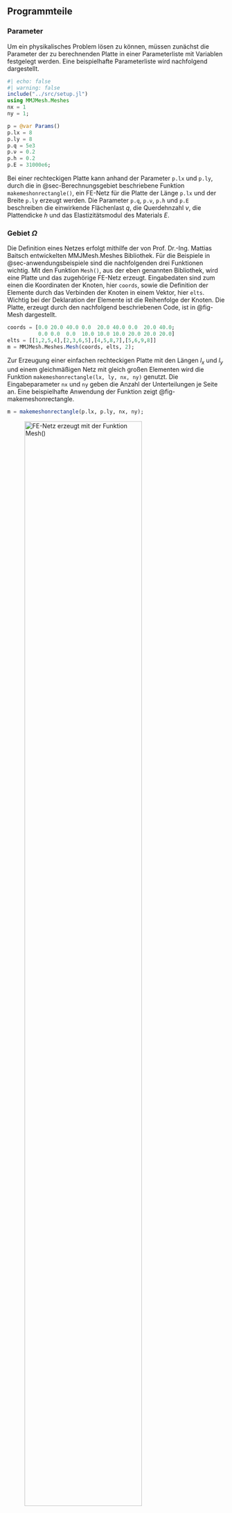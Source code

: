 ## Programmteile {#sec-programmteile}

### Parameter {#sec-Parameter}

Um ein physikalisches Problem lösen zu können, müssen zunächst die Parameter der zu berechnenden Platte in einer Parameterliste mit Variablen festgelegt werden. Eine beispielhafte Parameterliste wird nachfolgend dargestellt. 

```julia
#| echo: false
#| warning: false
include("../src/setup.jl")
using MMJMesh.Meshes
nx = 1
ny = 1;
```

```julia
p = @var Params()
p.lx = 8
p.ly = 8
p.q = 5e3
p.ν = 0.2
p.h = 0.2
p.E = 31000e6;
```

Bei einer rechteckigen Platte kann anhand der Parameter `p.lx` und `p.ly`, durch die in @sec-Berechnungsgebiet beschriebene Funktion `makemeshonrectangle()`, ein FE-Netz für die Platte der Länge `p.lx` und der Breite `p.ly` erzeugt werden. Die Parameter `p.q`, `p.ν`, `p.h` und `p.E` beschreiben die einwirkende Flächenlast $q$, die Querdehnzahl $\nu$, die Plattendicke $h$ und das Elastizitätsmodul des Materials $E$.

### Gebiet $\Omega$ {#sec-Berechnungsgebiet}

Die Definition eines Netzes erfolgt mithilfe der von Prof. Dr.-Ing. Mattias Baitsch entwickelten MMJMesh.Meshes Bibliothek. Für die Beispiele in @sec-anwendungsbeispiele sind die nachfolgenden drei Funktionen wichtig. Mit den Funktion `Mesh()`, aus der eben genannten Bibliothek, wird eine Platte und das zugehörige FE-Netz erzeugt. Eingabedaten sind zum einen die Koordinaten der Knoten, hier `coords`, sowie die Definition der Elemente durch das Verbinden der Knoten in einem Vektor, hier `elts`. Wichtig bei der Deklaration der Elemente ist die Reihenfolge der Knoten. Die Platte, erzeugt durch den nachfolgend beschriebenen Code, ist in @fig-Mesh dargestellt.

```julia
coords = [0.0 20.0 40.0 0.0  20.0 40.0 0.0  20.0 40.0;
          0.0 0.0  0.0  10.0 10.0 10.0 20.0 20.0 20.0]
elts = [[1,2,5,4],[2,3,6,5],[4,5,8,7],[5,6,9,8]]
m = MMJMesh.Meshes.Mesh(coords, elts, 2);
```

Zur Erzeugung einer einfachen rechteckigen Platte mit den Längen $l_x$ und $l_y$ und einem gleichmäßigen Netz mit gleich großen Elementen wird die Funktion `makemeshonrectangle(lx, ly, nx, ny)` genutzt. Die Eingabeparameter `nx` und `ny` geben die Anzahl der Unterteilungen je Seite an. Eine beispielhafte Anwendung der Funktion zeigt @fig-makemeshonrectangle.

```julia
m = makemeshonrectangle(p.lx, p.ly, nx, ny);
```

![FE-Netz erzeugt mit der Funktion `Mesh()`](00-pics/mesh-coords-elts.png){#fig-Mesh width=80%}

![FE-Netz erzeugt mit der Funktion `makemeshonrectangle()`](00-pics/mesh-rect.png){#fig-makemeshonrectangle width=80%}

Alternativ kann eine .msh Datei eingepflegt werden mit

```julia
m = MMJMesh.Meshes.Mesh("../gmsh/complex-plate-02.msh");
```

![FE-Netz aus complex-plate-02.msh Datei](00-pics/complex-plate.png){#fig-Mesh-complex width=45%}

### Formfunktionen 

Für die Definition der Formfunktionen wird ebenfalls auf die MMJMesh Bibliothek zugegriffen. Für die Konstruktion der Funktionen ist ein Bezugselement, mit den Koordinaten gespeichert in der Matrix `V` vom Typ Int64, zu definieren. Für das Referenzelement ist `V` wie folgt festgelegt.

```julia
V = [ -1 1 1 -1; -1 -1 1 1]
```

Um die Formfunktionen der unterschiedlichen Elementansätze zu erzeugen wird mittels der Funktion `mmonomials(n,p)` ein Vektor mit allen, für die Formfunktionen notwendigen, Monomen erzeugt. `n` ist dabei die Anzahl der Variablen und `p` der Grad der Monome. Außerdem kann optional das Gebiet und eine Vorschrift zum Erstellen der Monome als Eingabeparameter in der Funktion übergeben werden, wie es bei der Erzeugung des nicht konformen Hermite-Elements und bei dem Serendipity Element notwendig ist.

In dem Vektor `N` werden die Linearformen für das jeweilige Element gespeichert. Die Funktionen `ValueAtLF(x)` und `PDerivativeAtLF(x, n)` werden für die Erzeugung der Linearformen genutzt. `ValueAtLF(x)` wertet eine Funktion f(x) an der Stelle `x` aus. `PDerivativeAtLF(x, n)` wertet die partielle Ableitung einer Funktion $f : \mathbb{R}^n \to \mathbb{R}$ an der Stelle `x` in Richtung `n` aus. Mit `PDerivativeAtLF([-1,-1], [1, 2])` wird beispielsweise eine Funktion an der Stelle $[-1,-1]$ einmal in $x$- und zweimal in $y$-Richtung abgeleitet.

Durch Multiplikation der Inversen der Matrix `M` mit den in `P` generierten Monomen ergeben sich die Funktionen der Formfunktionen. Nachfolgend wird beispielhaft der Ablauf zur Konstruktion der Formfunktionen für das konforme Hermite-Element dargestellt.


```julia
function hermiteelement(V)
        m = 16
        P = mmonomials(2, 3, QHat  ,type = BigInt)
        N = vcat(
            [   [ValueAtLF(p), 
                PDerivativeAtLF(p, [1, 0]), 
                PDerivativeAtLF(p, [0, 1]), 
                PDerivativeAtLF(p, [1, 1])]
                for p in eachcol(V)]...
            )
    Imatrix = Matrix{Int}(I, m, m)
    M = [n(p) for p in P, n in N]
    Minv = simplifyx.(M \ Imatrix)
    H4 = Minv * P
    return H4
end;
```

### Elementsteifigkeitsmatrizen & Elementlastvektoren

Für die Umsetzung der Bogner-Fox-Schmit Formulierung und der DKQ-Formulierung ist es essentiell die Elementsteifigkeitsmatrix für beide Elementtypen zu generieren. Die allgemeine Elementsteifigkeitsmatrix des konformen Hermite-Elements wird durch den unten stehenden Algorithmus erzeugt. `H4` ist der Vektor der Formfunktionen erzeugt mit der oben beschriebenen Funktion `hermiteelement()`. Für die geometrischen Größen `a`, `b`, und `h` des Elements, sowie für die materialspezifischen Größen `ν` und `E` werden zunächst Variablen deklariert. Hierfür wird das `Symbolics` Paket von Julia genutzt. Die generierte Steifigkeitsmatrix, abhängig von den oben genannten Variablen wird in einer weiteren Funktion `pkcKe(p)` gespeichert, welche für die FEM Berechnung genutzt wird. 

```julia
using Symbolics
@variables  a,b, h, ν,E;
# Punkte des Elements
points = [0 a a 0; 0 0 b b]
# Formfunktione konformes Hermite Element
H4 = hermiteelement(points;conforming=true)
∂1(u) =  (∂x(∂x(u)))
∂2(u) =  (∂y(∂y(u)))
∂3(u) =  2*(∂x(∂y(u)))
Be1std(u) = [∂1(u), ∂2(u), ∂3(u)]
Be2std(u) = [∂1(u) + ν * ∂2(u), ν * ∂1(u) + ∂2(u),(1- ν)/2 * ∂3(u)]
aestd(u,v) = integrate(Be1std(u) ⋅ Be2std(v), (0 .. a) , (0 .. b))
Ke = (simplifyx.([aestd(n1, n2) for n1 ∈ H4, n2 ∈ H4]));
```

Bei der Elementsteifigkeitsmatrix für allgemeine Vierecke ist ein solcher Algorithmus aufwendiger, da neben der Länge und der Breite auch die Winkel verschieden sind. Für die Berechnung der Elementsteifigkeitsmatrix des DKQ Elements wurden zunächst die $H_x$- und $H_y$-Funktionen generiert, dessen Anforderungen, basierend auf dem Paper von Batoz und Tahar, in @sec-Steifigkeitsmatrix-DKQ beschrieben wurden. Für die Parametrisierung der Elemente mittels der Jacobi-Matrix wird auf die Funktion `jacobian()` aus der `MMJMesh` Bibliothek zurückgegriffen. Um `Ke` elementweise zu berechnen wird für die numerische Integration die Gauß-Quadratur angewandt. Es ergibt sich die Schleife über die Integrationspunkte `gaussPoints` mit den zugehörigen Integrationsgewichten `gaussWeights`. 

```julia
function DKQKe(p)
    function keFunc(e)
        D = p.E*p.h^3 / 12*(1-p.ν^2) * [1 p.ν 0; p.ν 1 0; 0 0 (1-p.ν)/2]
        Ke = zeros(12,12)
        # Jacobimatrix des betrachteten Elements
        jF = jacobian(parametrization(geometry(e)))
        HxFace, HyFace = makeDKQFunctions(e)
        Hx = MappingFromComponents(HxFace...)  # 12 Element Vektor mit Hx Funktionen 
        Hy = MappingFromComponents(HyFace...)  # 12 Element Vektor mit Hy Funktionen 
        # Gradient Hx
        ∇ξηHx = MMJMesh.Mathematics.TransposeMapping(jacobian(Hx)) 
        # Gradient Hy
        ∇ξηHy = MMJMesh.Mathematics.TransposeMapping(jacobian(Hy))

        for (ξ, w) ∈ zip(gaussPoints, gaussWeights)
            # Jacobi matrix ausgewertet an der Stelle ξ
            J = jF(ξ)
            ∇ˣʸHx = (inv(J') * ∇ξηHx(ξ))
            ∇ˣʸHy = (inv(J') * ∇ξηHy(ξ)) 
            B = [∇ˣʸHx[1,:]', ∇ˣʸHy[2,:]', ∇ˣʸHy[1,:]'+∇ˣʸHx[2,:]']
            Ke += w * B' * D * B * det(J)
        end
        return Ke
    end
    return keFunc
end;
```

### Randbedingungen

Zur Berechnung ingenieurstechnischer Aufgaben durch die FEM ist Festlegung von Randbedingungen unabdingbar. Bei bautechnischen Fragestellungen wird dies in Form von Auflagerbedingungen umgesetzt. Je nach Elementansatz gibt es drei bzw. vier Freiheitsgrade je Knoten. Mit der Funktion `applyDirichletBCs!()` können die Verschiebung und die Verdrehungen an bestimmten Knoten zu null gesetzt werden. 

|Lagerbedingung | BFS                        | DKQ                 |
|:-------------:|:---------------------------|:--------------------|
| gelenkig      | `[true,false,false,false]` | `[true,false,false]`| 
| starr         | `[true,true,true,false]`    | `[true,true,true]`  | 

: Auflagerbedinungen für den Bogner-Fox-Schmitt Elementansatz und für das DKQ Element {#tbl-Auflagerbedinungen-Programm}

```julia
function applyDirichletBCs!(fixedNodes, K, r, fixed = [true])
    dofs = fixedDOFs(fixedNodes,fixed)
    r[dofs] .= 0
    K[dofs, :] .= 0
    K[diagind(K)[dofs]] .= 1
    return nothing 
end;
```

### Assemblierung Steifigkeitsmatrix

Für die Zusammenführung der Elementsteifigkeitsmatrizen und der Elementlastvektoren wird in `assembleKr()` zunächst eine $N \times N$ Matrix und ein Vektor mit $N$ Nullen erstellt. `N` ist die Anzahl der gesamten Freiheitsgrade. In einer Schleife über alle Elemente des Netzes werden die Indexvektoren `I` mit der Funktion `idxDOFs()` erstellt.

```julia
idxDOFs(nodes::AbstractVector{<:Integer}, nf::Integer) = collect(reshape([(i - 1) * nf + j for i = nodes, j = 1:nf]', :));
```

Die Funktionen zur Erstellung der Elementsteifigkeitsmatrizen `pkcKe(p)` bzw. `DKQKe(p)` und der Elementlastvektoren `pkcRe(p.q)` bzw. `DKQRe(p.q)`, müssen vor der Zusammenstellung dem `Mesh` als Daten zugefügt werden. Durch eine Schleife werden elementweise die Funktionen abgerufen und die Ergebnisse der globalen Matrix `K` und dem Vektor `r` beigefügt. 

```julia
function assembleKr(s, nf)
    N = nnodes(s) * nf
    K = zeros(N, N)
    r = zeros(N)

    for e ∈ elements(s)
        # Indexvektor
        I = idxDOFs(nodeindices(e),nf)

        # Berechnung ke für Element + Addition ke globale Steifigkeitsmatrix K
        kef = data(e, :kefunc)
        K[I, I] += kef(e)

        # Berechnung re für Elemente + Addition re globalen Lastvektor
        ref = data(e, :refunc)
        r[I] += ref(e)
    end
    return K, r
end;
```

{{< pagebreak >}}
### Postprozessor

Für die Lösung des linearen Gleichungssystems aus @eq-lin-gleichungssystem wird der Verschiebungsvektor durch 

`K \ w` 

berechnet. Für das Bogner-Fox-Schmit Element basieren die, im `postprozessor()` berechneten Größen, je Element auf den Ableitungen der Verschiebungsfunktion. Für die Formulierung allgemeiner Vierecke werden die Schnittgrößen abhängig von den Verdrehungen $\beta_x$ und $\beta_y$ berechnet. Die Funktion `moment()` spiegelt Gl. (17) aus dem Paper von Batoz und Tahar wieder.

```julia
function moment(name)
    x -> begin
        J = jF(x) 
        ∇ˣʸHx = (inv(J') * ∇ξηHx(x))
        ∇ˣʸHy = (inv(J') * ∇ξηHy(x)) 
        B = [∇ˣʸHx[1,:]', ∇ˣʸHy[2,:]', ∇ˣʸHy[1,:]'+∇ˣʸHx[2,:]']
        if name == :mxfunc
            return (Db * B)[1] * wHat[idxs]
        elseif name == :myfunc
            return (Db * B)[2] * wHat[idxs]
        elseif name == :mxyfunc
            return (Db * B)[3] * wHat[idxs]
        end
    end
end;
```

Für die Berechnung der Querkräfte werden die Momentenfunktionen an den Knotenpunkten ausgewertet und bilinear interpoliert. Anschließend werden die entstandenen Funktionen abgeleitet und mittels der inversen Jacobi-Matrix parametrisiert.

```julia
function querkraft(name)
    x -> begin
        VV = [[-1, -1], [1, -1], [1, 1], [-1, 1]]
        J = jF(x) 
        ∇ˣʸNi = (inv(J') * ∇Ni(x))
        ∇Mx = ∇ˣʸNi * moment(:mxfunc).(VV)
        ∇My = ∇ˣʸNi * moment(:myfunc).(VV)
        ∇Mxy = ∇ˣʸNi * moment(:mxyfunc).(VV)
        qx = ∇Mx[1] + ∇Mxy[2]
        qy = ∇Mxy[1] + ∇My[2]
        if name == :qxfunc
            return qx
        elseif name == :qyfunc
            return qy
        end
    end
end;
```